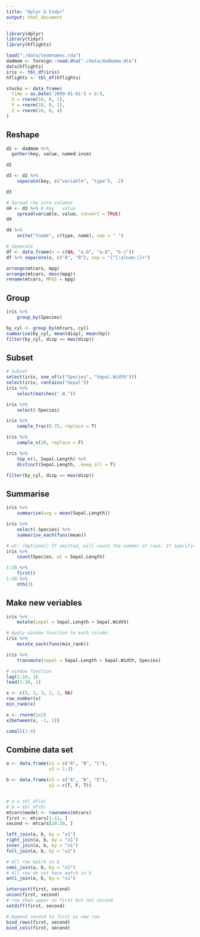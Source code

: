```yaml
---
title: "dplyr & tidyr"
output: html_document
---
```


```r
library(dplyr)
library(tidyr)
library(hflights)

load("./data/teamnames.rda")
dadmom <- foreign::read.dta("./data/dadmomw.dta")
data(hflights)
iris <- tbl_df(iris)
hflights <- tbl_df(hflights)

stocks <- data_frame(
  time = as.Date('2009-01-01') + 0:9,
  X = rnorm(10, 0, 1),
  Y = rnorm(10, 0, 2),
  Z = rnorm(10, 0, 4)
)
```

## Reshape
```r
d2 <- dadmom %>%
  gather(key, value, named:incm)

d2

d3 <- d2 %>%
    separate(key, c("variable", "type"), -2)

d3 

# Spread row into columns
d4 <- d3 %>% # Key   value
    spread(variable, value, convert = TRUE)
d4

d4 %>%
    unite("tname", c(type, name), sep = " ")

# Separate
df <- data.frame(x = c(NA, "a.b", "a.d", "b.c"))
df %>% separate(x, c("A", "B"), sep = "[^[:alnum:]]+")

arrange(mtcars, mpg)
arrange(mtcars, desc(mpg))
rename(mtcars, MPGS = mpg)
```

## Group
```r
iris %>%
    group_by(Species)

by_cyl <- group_by(mtcars, cyl)
summarise(by_cyl, mean(disp), mean(hp))
filter(by_cyl, disp == max(disp))
```

## Subset
```r
# Subset
select(iris, one_of(c("Species", "Sepal.Width"))) 
select(iris, contains("Sepal"))
iris %>% 
    select(matches(".W."))

iris %>%
    select(-Species)

iris %>%
    sample_frac(0.75, replace = T)

iris %>% 
    sample_n(20, replace = F)

iris %>%
    top_n(3, Sepal.Length) %>%
    distinct(Sepal.Length, .keep_all = T)

filter(by_cyl, disp == max(disp))
```

## Summarise
```r
iris %>%
    summarise(avg = mean(Sepal.Length))

iris %>%
    select(-Species) %>%
    summarise_each(funs(mean))

# wt: (Optional) If omitted, will count the number of rows. If specified, will perform a "weighted" tally by summing the (non-missing) values of variable wt.
iris %>%
    count(Species, wt = Sepal.Length)

1:10 %>%
    first()
1:10 %>%
    nth(2)
```

## Make new veriables
```r
iris %>%
    mutate(sepal = Sepal.Length + Sepal.Width)

# Apply window function to each column.
iris %>%
    mutate_each(funs(min_rank))

iris %>%
    transmute(sepal = Sepal.Length + Sepal.Width, Species)

# window function
lag(1:10, 1)
lead(1:10, 1)

x <- c(5, 1, 3, 2, 2, NA)
row_number(x)
min_rank(x)

x <- rnorm(1e2)
x[between(x, -1, 1)]

cumall(1:4)
```

## Combine data set
```r
a <- data.frame(x1 = c("A", "B", "C"),
                x2 = 1:3)

b <- data.frame(x1 = c("A", "B", "D"),
                x2 = c(T, F, T))


# a = tbl_df(a)
# b = tbl_df(b)
mtcars$model <- rownames(mtcars)
first <- mtcars[1:11, ]
second <- mtcars[10:20, ]

left_join(a, b, by = "x1")
right_join(a, b, by = "x1")
inner_join(a, b, by = "x1")
full_join(a, b, by = "x1")

# All row match in b
semi_join(a, b, by = "x1")
# All row do not have match in b
anti_join(a, b, by = "x1")

intersect(first, second)
union(first, second)
# row than apper in first but not second
setdiff(first, second)

# Append second to first as new row
bind_rows(first, second)
bind_cols(first, second)
```

